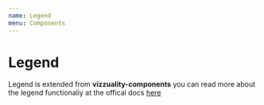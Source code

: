 ```yaml
---
name: Legend
menu: Components
---
```


# Legend

Legend is extended from **vizzuality-components** you can read more
about the legend functionaliy at the offical docs [here](https://vizzuality.github.io/vizzuality-components/#legend)